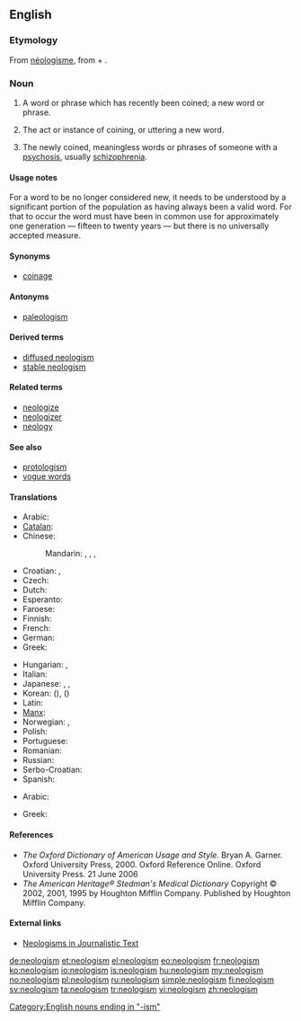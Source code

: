 {{selfref|See also [[Wiktionary:Neologisms]] and [[:Category:Neologisms]]}}
==English==
{{wikipedia}}

===Etymology===
From {{etyl|fr}} [[néologisme]], from {{etyl|grc}} {{term|sc=polytonic|νέος||new|lang=grc}} + {{term|sc=polytonic|λόγος||tr=logos|word|lang=grc}}.

===Noun===
{{en-noun|s|-}}

# {{linguistics}} A word or phrase which has recently been coined; a new word or phrase.
# {{linguistics}} {{uncountable}} The act or instance of coining, or uttering a new word.
# {{linguistics}} The newly coined, meaningless words or phrases of someone with a [[psychosis]], usually [[schizophrenia]].

====Usage notes====
For a word to be no longer considered new, it needs to be understood by a significant portion of the population as having always been a valid word.  For that to occur the word must have been in common use for approximately one generation &mdash; fifteen to twenty years &mdash; but there is no universally accepted measure.

====Synonyms====
* [[coinage]]

====Antonyms====
* [[paleologism]]

====Derived terms====
* [[diffused neologism]]
* [[stable neologism]]

====Related terms====
* [[neologize]]
* [[neologizer]]
* [[neology]]

====See also====
* [[protologism]]
* [[vogue word]]s

====Translations====
{{trans-top|recently coined word}}
* Arabic: {{t|ar|مولدة|f|tr=muwallada}}
* [[Catalan]]: {{t|ca|neologisme|m}}
* Chinese:
*: Mandarin: {{t-|cmn|新詞語|sc=Hani}}, {{t-|cmn|新词语|tr=xīncíyǔ|sc=Hani}}, {{t-|cmn|新詞|sc=Hani}}, {{t-|cmn|新词|tr=xīncí|sc=Hani}}
* Croatian: {{t-|hr|neologizam|m}}, {{t-|hr|novotvorenica|f}}
* Czech: {{t-|cs|novotvar|m}}
* Dutch: {{t+|nl|neologisme|n}}
* Esperanto: {{t-|eo|neologismo|xs=Esperanto}}
* Faroese: {{t-|fo|nýggjyrði|n|xs=Faroese}}
* Finnish: {{t-|fi|uudismuodoste}}
* French: {{t+|fr|néologisme|m}}
* German: {{t+|de|Neologismus|m}}
* Greek: {{t+|el|νεολογισμός|m|tr=neologismós}}
{{trans-mid}}
* Hungarian: {{t+|hu|neologizmus}}, {{t|hu|szóújítás}}
* Italian: {{t+|it|neologismo|m}}
* Japanese: {{t+|ja|新語|tr=しんご, shingo}},  {{t|ja|新造語|tr=しんぞうご, shinzōgo}},  {{t|ja|造語|tr=ぞうご, zōgo}}
* Korean: {{t+|ko|신어|tr=sineo|sc=Hang}} ({{t-|ko|新語|sc=Hani}}),  {{t|ko|신조어|tr=sinjoeo|sc=Hang}} ({{t|ko|新造語|sc=Hani}})
* Latin: {{t-|la|neologismus|m}}
* [[Manx]]: {{t-|gv|noa-ockle|m|xs=Manx}}
* Norwegian: {{t|no|neologisme|m}},  {{t|no|nyord|n}}
* Polish: {{t+|pl|neologizm|m}}
* Portuguese: {{t+|pt|neologismo|m}}
* Romanian: {{t|ro|neologism|n}}
* Russian: {{t+|ru|неологизм|m|tr=neologízm}}
* Serbo-Croatian: {{t|sh|neologizam|xs=Serbo-Croatian}}
* Spanish: {{t+|es|neologismo|m}}
{{trans-bottom}}

{{trans-top|instance of coinage}}
* Arabic: {{t|ar|توليد|m|tr=tawlîd}}
{{trans-mid}}
{{trans-bottom}}

{{trans-top|schizophrenic meaningless word}}
* Greek: {{t+|el|νεολογισμός|m|tr=neologismós}}
{{trans-mid}}
{{trans-bottom}}

====References====
* ''The Oxford Dictionary of American Usage and Style.''  Bryan A. Garner. Oxford University Press, 2000. Oxford Reference Online. Oxford University Press.  21 June 2006
* ''The American Heritage® Stedman's Medical Dictionary'' Copyright © 2002, 2001, 1995 by Houghton Mifflin Company. Published by Houghton Mifflin Company.

====External links====
* [http://rdues.uce.ac.uk/neologisms.shtml Neologisms in Journalistic Text]

[[Category:English nouns ending in "-ism"]]

[[de:neologism]]
[[et:neologism]]
[[el:neologism]]
[[eo:neologism]]
[[fr:neologism]]
[[ko:neologism]]
[[io:neologism]]
[[is:neologism]]
[[hu:neologism]]
[[my:neologism]]
[[no:neologism]]
[[pl:neologism]]
[[ru:neologism]]
[[simple:neologism]]
[[fi:neologism]]
[[sv:neologism]]
[[ta:neologism]]
[[tr:neologism]]
[[vi:neologism]]
[[zh:neologism]]